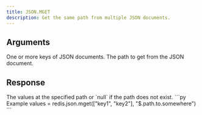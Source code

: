 ```yaml
---
title: JSON.MGET
description: Get the same path from multiple JSON documents.
---
```


## Arguments

<ParamField body="keys" type="...string[]" required>
  One or more keys of JSON documents.
</ParamField>

<ParamField body="path" type="str" default="$">
  The path to get from the JSON document.
</ParamField>

## Response

<ResponseField type="TValue[]" required>
  The values at the specified path or `null` if the path does not exist.
</ResponseField>

<RequestExample>
```py Example
values = redis.json.mget(["key1", "key2"],  "$.path.to.somewhere")
```

</RequestExample>
